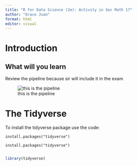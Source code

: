 ```yaml
---
title: "R for Data Science (2e): Activity in Sec Math 17"
author: "Grace Juan"
format: html
editor: visual
---
```


# Introduction

## What will you learn

Review the pipeline because sir will include it in the exam

![this is the pipeline](RforDSpics/rfordspic1.png)

# The Tidyverse

To install the tidyverse package use the code:

`install.packages("tidyverse")`

`install.packages("tidyverse")`

```         
```

```r
library(tidyverse)

```
